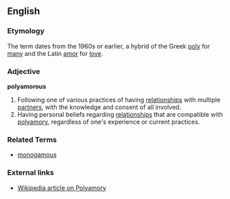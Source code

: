 ==English==

===Etymology===
The term dates from the 1960s or earlier, a hybrid of the Greek [[poly]] for [[many]] and the Latin [[amor]] for [[love]].

===Adjective===
'''polyamorous'''

# Following one of various practices of having [[relationship]]s with multiple [[partner]]s, with the knowledge and consent of all involved.
# Having personal beliefs regarding [[relationship]]s that are compatible with [[polyamory]], regardless of one's experience or current practices.

===Related Terms===
* [[monogamous]]

===External links===
*[[w:Polyamory|Wikipedia article on Polyamory]]